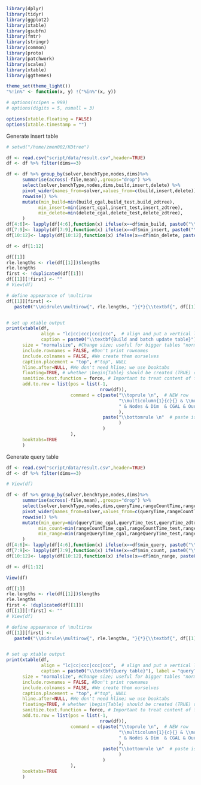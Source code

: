  
```r
library(dplyr)
library(tidyr)
library(ggplot2)
library(xtable)
library(gsubfn)
library(fmtr)
library(stringr)
library(common)
library(proto)
library(patchwork)
library(scales)
library(xtable)
library(ggthemes)

theme_set(theme_light())
"%!in%" <- function(x, y) !("%in%"(x, y))

# options(scipen = 999)
# options(digits = 5, nsmall = 3)

options(xtable.floating = FALSE)
options(xtable.timestamp = "")
```

Generate insert table

```R
# setwd("/home/zmen002/KDtree")

df <- read.csv("script/data/result.csv",header=TRUE)
df <- df %>% filter(dims==3)

df <- df %>% group_by(solver,benchType,nodes,dims)%>% 
      summarise(across(-file,mean),.groups="drop") %>%
      select(solver,benchType,nodes,dims,build,insert,delete) %>%
      pivot_wider(names_from=solver,values_from=c(build,insert,delete)) %>% 
      rowwise() %>%
      mutate(min_build=min(build_cgal,build_test,build_zdtree),
            min_insert=min(insert_cgal,insert_test,insert_zdtree),
            min_delete=min(delete_cgal,delete_test,delete_zdtree),
      ) 
df[4:6]<- lapply(df[4:6],function(x) ifelse(x==df$min_build, paste0("\\underline{",round(x,3),"}"), round(x,3)))
df[7:9]<- lapply(df[7:9],function(x) ifelse(x==df$min_insert, paste0("\\underline{",round(x,3),"}"), round(x,3)))
df[10:12]<- lapply(df[10:12],function(x) ifelse(x==df$min_delete, paste0("\\underline{",round(x,3),"}"), round(x,3)))

df <- df[1:12]

df[[1]]
rle.lengths <- rle(df[[1]])$lengths
rle.lengths
first <- !duplicated(df[[1]])
df[[1]][!first] <- ""
# View(df)

# define appearance of \multirow
df[[1]][first] <-
   paste0("\\midrule\\multirow{", rle.lengths, "}{*}{\\textbf{", df[[1]][first], "}}")


# set up xtable output
print(xtable(df, 
             align = "lc|cc|ccc|ccc|ccc",  # align and put a vertical line (first "l" again represents column of row numbers)
             caption = paste0("\\textbf{Build and batch update table}"), label = "buildTable"),
      size = "normalsize", #Change size; useful for bigger tables "normalsize" "footnotesize"
      include.rownames = FALSE, #Don't print rownames
      include.colnames = FALSE, #We create them ourselves
      caption.placement = "top", #"top", NULL
      hline.after=NULL, #We don't need hline; we use booktabs
      floating=TRUE, # whether \begin{Table} should be created (TRUE) or not (FALSE)
      sanitize.text.function = force, # Important to treat content of first column as latex function
      add.to.row = list(pos = list(-1,
                                   nrow(df)),
                        command = c(paste("\\toprule \n",  # NEW row
                                          "\\multicolumn{1}{c}{} & \\multicolumn{2}{c}{\\textbf{Parameters}} & \\multicolumn{3}{c}{\\textbf{Build}} & \\multicolumn{3}{c}{\\textbf{Insert}}& \\multicolumn{3}{c}{\\textbf{Delete}} \\\\\n",
                                          " & Nodes & Dim  & CGAL & Ours & Zdtree & CGAL & Ours & Zdtree & CGAL & Ours & Zdtree \\\\\n" # NEW row 
                                          ),
                                    paste("\\bottomrule \n"  # paste is used as it is more flexible regarding adding lines
                                          )
                                    )
                        ),
      booktabs=TRUE
      )
```

Generate query table

```R
df <- read.csv("script/data/result.csv",header=TRUE)
df <- df %>% filter(dims==3)

# View(df)

df <- df %>% group_by(solver,benchType,nodes,dims)%>% 
      summarise(across(-file,mean),.groups="drop") %>%
      select(solver,benchType,nodes,dims,queryTime,rangeCountTime,rangeQueryTime) %>%
      pivot_wider(names_from=solver,values_from=c(queryTime,rangeCountTime,rangeQueryTime)) %>% 
      rowwise() %>%
      mutate(min_query=min(queryTime_cgal,queryTime_test,queryTime_zdtree),
            min_count=min(rangeCountTime_cgal,rangeCountTime_test,rangeCountTime_zdtree),
            min_range=min(rangeQueryTime_cgal,rangeQueryTime_test,rangeQueryTime_zdtree),
      ) 
df[4:6]<- lapply(df[4:6],function(x) ifelse(x==df$min_query, paste0("\\underline{",round(x,3),"}"), round(x,3)))
df[7:9]<- lapply(df[7:9],function(x) ifelse(x==df$min_count, paste0("\\underline{",round(x,3),"}"), round(x,3)))
df[10:12]<- lapply(df[10:12],function(x) ifelse(x==df$min_range, paste0("\\underline{",round(x,3),"}"), round(x,3)))

df <- df[1:12]

View(df)

df[[1]]
rle.lengths <- rle(df[[1]])$lengths
rle.lengths
first <- !duplicated(df[[1]])
df[[1]][!first] <- ""
# View(df)

# define appearance of \multirow
df[[1]][first] <-
   paste0("\\midrule\\multirow{", rle.lengths, "}{*}{\\textbf{", df[[1]][first], "}}")


# set up xtable output
print(xtable(df, 
             align = "lc|cc|ccc|ccc|ccc",  # align and put a vertical line (first "l" again represents column of row numbers)
             caption = paste0("\\textbf{Query table}"), label = "queryTable"),
      size = "normalsize", #Change size; useful for bigger tables "normalsize" "footnotesize"
      include.rownames = FALSE, #Don't print rownames
      include.colnames = FALSE, #We create them ourselves
      caption.placement = "top", #"top", NULL
      hline.after=NULL, #We don't need hline; we use booktabs
      floating=TRUE, # whether \begin{Table} should be created (TRUE) or not (FALSE)
      sanitize.text.function = force, # Important to treat content of first column as latex function
      add.to.row = list(pos = list(-1,
                                   nrow(df)),
                        command = c(paste("\\toprule \n",  # NEW row
                                          "\\multicolumn{1}{c}{} & \\multicolumn{2}{c}{\\textbf{Parameters}} & \\multicolumn{3}{c}{\\textbf{KNN}} & \\multicolumn{3}{c}{\\textbf{Range Count}}& \\multicolumn{3}{c}{\\textbf{Range Query}} \\\\\n",
                                          " & Nodes & Dim  & CGAL & Ours & Zdtree & CGAL & Ours & Zdtree & CGAL & Ours & Zdtree \\\\\n" # NEW row 
                                          ),
                                    paste("\\bottomrule \n"  # paste is used as it is more flexible regarding adding lines
                                          )
                                    )
                        ),
      booktabs=TRUE
      )
```
